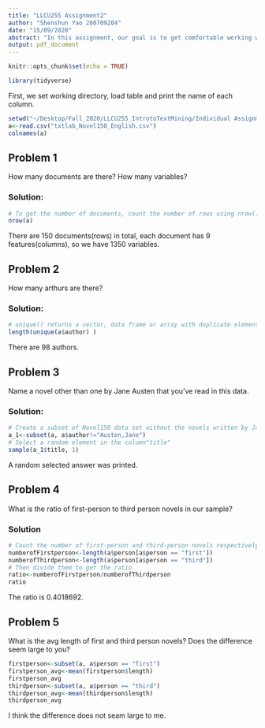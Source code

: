 ```yaml
---
title: "LLCU255 Assignment2"
author: "Shenshun Yao 260709204"
date: "15/09/2020"
abstract: "In this assignment, our goal is to get comfortable working with tables in R based on Novel150 data set."
output: pdf_document
---
```


```r
knitr::opts_chunk$set(echo = TRUE)
```

```r
library(tidyverse)
```
First,  we set working directory, load table and print the name of each column.

```r
setwd("~/Desktop/Fall_2020/LLCU255_IntrotoTextMining/Individual Assignment 2")
a<-read.csv("txtlab_Novel150_English.csv")
colnames(a)
```
## Problem 1
How many documents are there? How many variables? 

### Solution:
```r
# To get the number of documents, count the number of rows using nrow()
nrow(a)
```
There are 150 documents(rows) in total, each document has 9 features(columns), so we have 1350 variables.

## Problem 2
How many arthurs are there?

### Solution:
```r
# unique() returns a vector, data frame or array with duplicate elements/rows remove
length(unique(a$author) )
```
There are 98 authors.

## Problem 3
Name a novel other than one by Jane Austen that you've read in this data.

### Solution:
```r
# Create a subset of Novel150 data set without the novels written by Jane Austen
a_1<-subset(a, a$author!="Austen,Jane")
# Select a random element in the column"title"
sample(a_1$title, 1)
```
A random selected answer was printed.

## Problem 4
What is the ratio of first-person to third person novels in our sample?

### Solution
```r
# Count the number of first-person and third-person novels respectively.
numberofFirstperson<-length(a$person[a$person == "first"])
numberofThirdperson<-length(a$person[a$person == "third"])
# Then divide them to get the ratio
ratio<-numberofFirstperson/numberofThirdperson
ratio
```
The ratio is 0.4018692.

## Problem 5
What is the avg length of first and third person novels? Does the difference seem large to you?

```r
firstperson<-subset(a, a$person == "first")
firstperson_avg<-mean(firstperson$length)
firstperson_avg
thirdperson<-subset(a, a$person == "third")
thirdperson_avg<-mean(thirdperson$length)
thirdperson_avg
```
I think the difference does not seam large to me.

